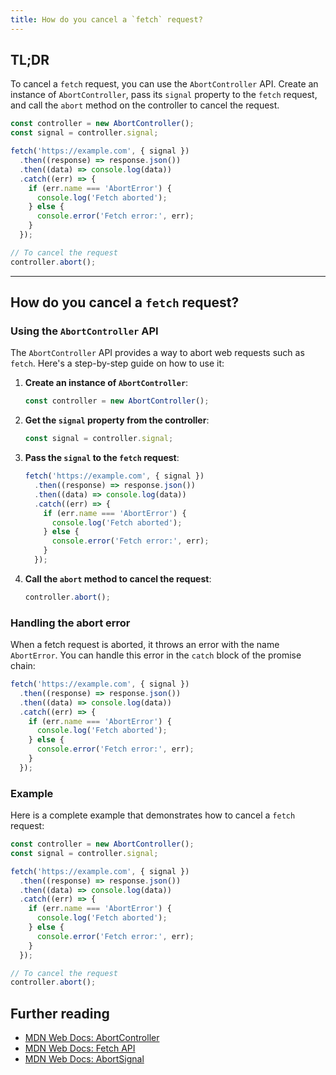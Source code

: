 ```yaml
---
title: How do you cancel a `fetch` request?
---
```


## TL;DR

To cancel a `fetch` request, you can use the `AbortController` API. Create an instance of `AbortController`, pass its `signal` property to the `fetch` request, and call the `abort` method on the controller to cancel the request.

```js
const controller = new AbortController();
const signal = controller.signal;

fetch('https://example.com', { signal })
  .then((response) => response.json())
  .then((data) => console.log(data))
  .catch((err) => {
    if (err.name === 'AbortError') {
      console.log('Fetch aborted');
    } else {
      console.error('Fetch error:', err);
    }
  });

// To cancel the request
controller.abort();
```

---

## How do you cancel a `fetch` request?

### Using the `AbortController` API

The `AbortController` API provides a way to abort web requests such as `fetch`. Here's a step-by-step guide on how to use it:

1. **Create an instance of `AbortController`**:

   ```js
   const controller = new AbortController();
   ```

2. **Get the `signal` property from the controller**:

   ```js
   const signal = controller.signal;
   ```

3. **Pass the `signal` to the `fetch` request**:

   ```js
   fetch('https://example.com', { signal })
     .then((response) => response.json())
     .then((data) => console.log(data))
     .catch((err) => {
       if (err.name === 'AbortError') {
         console.log('Fetch aborted');
       } else {
         console.error('Fetch error:', err);
       }
     });
   ```

4. **Call the `abort` method to cancel the request**:
   ```js
   controller.abort();
   ```

### Handling the abort error

When a fetch request is aborted, it throws an error with the name `AbortError`. You can handle this error in the `catch` block of the promise chain:

```js
fetch('https://example.com', { signal })
  .then((response) => response.json())
  .then((data) => console.log(data))
  .catch((err) => {
    if (err.name === 'AbortError') {
      console.log('Fetch aborted');
    } else {
      console.error('Fetch error:', err);
    }
  });
```

### Example

Here is a complete example that demonstrates how to cancel a `fetch` request:

```js
const controller = new AbortController();
const signal = controller.signal;

fetch('https://example.com', { signal })
  .then((response) => response.json())
  .then((data) => console.log(data))
  .catch((err) => {
    if (err.name === 'AbortError') {
      console.log('Fetch aborted');
    } else {
      console.error('Fetch error:', err);
    }
  });

// To cancel the request
controller.abort();
```

## Further reading

- [MDN Web Docs: AbortController](https://developer.mozilla.org/en-US/docs/Web/API/AbortController)
- [MDN Web Docs: Fetch API](https://developer.mozilla.org/en-US/docs/Web/API/Fetch_API)
- [MDN Web Docs: AbortSignal](https://developer.mozilla.org/en-US/docs/Web/API/AbortSignal)
